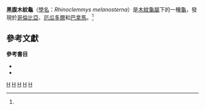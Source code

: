 {{Speciesbox 
| taxon = Rhinoclemmys melanosterna
| status = LC
| status_system = iucn2.3
| status_ref = <ref name="Rhodin114"/>
| binomial_authority = (Gray, 1961)<ref name="Rhodin114"/><ref name="Fritz242">{{harvnb|Fritz|2007|pp=242}}</ref>
| synonyms =

* ''Geoclemmys melanosterna'' <small>Gray, 1861</small>
* ''Clemmys melanosterna'' <small>Strauch, 1862</small>
* ''Rhinoclemmys melanosterna'' <small>Gray, 1863</small>
* ''Nicoria punctularia'' var. ''melanosternum'' <small>Boulenger, 1889</small>
* ''Geoemyda punctularia melanosternum'' <small>Siebenrock, 1909</small>
* ''Geoemyda punctularia melanosterna'' <small>Mertens, 1954</small>
* ''Callopsis punctularia melanosterna'' <small>Smith, Smith & Sawin, 1976</small>
* ''Rhinoclemmys punctularia melanosterna'' <small>Fretey, Hoogmoed & Lescure, 1977</small>
* ''Rhinoclemys melanosterna'' <small>Pritchard, 1979</small>

| synonyms_ref=<ref name="Fritz243">{{harvnb|Fritz|2007|pp=243}}</ref>
}}

'''黑腹木紋龜'''（[[學名|學名]]：''Rhinoclemmys melanosterna''）是[[木紋龜屬|木紋龜屬]]下的一種[[龜|龜]]，發現於[[哥倫比亞|哥倫比亞]]、[[厄瓜多爾|厄瓜多爾]]和[[巴拿馬|巴拿馬]]。<ref name="Fritz242"/>

== 參考文獻 ==
{{Reflist}}

; '''參考書目'''
* {{cite web | url = http://www.iucn-tftsg.org/wp-content/uploads/file/Accounts/crm_5_000_checklist_v3_2010.pdf | title = Turtles of the World 2010 Update: Annotated Checklist of Taxonomy, Synonymy, Distribution and Conservation Status | date = 2010-12-14 | accessdate = 2010-12-15 | last = Rhodin | first = Anders G.J. | coauthors = Paul van Dijk, Peter;  Inverson, John B.; Shaffer, H. Bradley | format = pdf | archiveurl = https://www.webcitation.org/5uzfktoIh?url=http://www.iucn-tftsg.org/wp-content/uploads/file/Accounts/crm_5_000_checklist_v3_2010.pdf | archivedate = 2010-12-15 | ref = harv | deadurl = yes }}
* {{cite web | url = http://www.cnah.org/pdf_files/851.pdf | title = Checklist of Chelonians of the World | date = 2007-10-31 | accessdate = 2010-12-29 | last = Fritz | first = Uwe | coauthors = Havaš, Peter | format = pdf | archiveurl = https://www.webcitation.org/5v20ztMND?url=http://www.cnah.org/pdf_files/851.pdf | archivedate = 2010-12-17 | ref = harv | deadurl = yes }}

{{Taxonbar}}
[[Category:1961年描述的动物|H]]
[[Category:木紋龜屬|H]]
[[Category:哥倫比亞動物|H]]
[[Category:厄瓜多爾動物|H]]
[[Category:巴拿馬動物|H]]